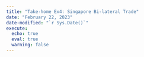 ```yaml
---
title: "Take-home Ex4: Singapore Bi-lateral Trade"
date: "February 22, 2023"
date-modified: "`r Sys.Date()`"
execute:
  echo: true
  eval: true
  warning: false
---
```

